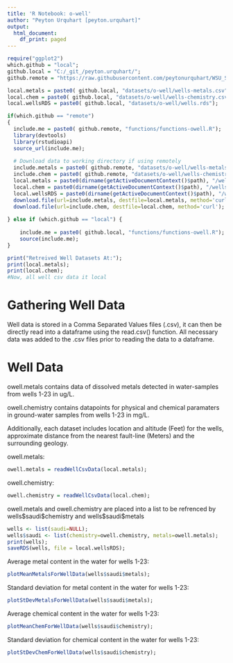 ```yaml
---
title: 'R Notebook: o-well'
author: "Peyton Urquhart [peyton.urquhart]"
output:
  html_document:
    df_print: paged
---
```


```r
require("ggplot2")
which.github = "local";
github.local = "C:/_git_/peyton.urquhart/";
github.remote = "https://raw.githubusercontent.com/peytonurquhart/WSU_STAT_419/main/";

local.metals = paste0( github.local, "datasets/o-well/wells-metals.csv");
local.chem = paste0( github.local, "datasets/o-well/wells-chemistry.csv");
local.wellsRDS = paste0( github.local, "datasets/o-well/wells.rds");

if(which.github == "remote")
{
  include.me = paste0( github.remote, "functions/functions-owell.R");
  library(devtools)
  library(rstudioapi)
  source_url(include.me);
  
  # Download data to working directory if using remotely
  include.metals = paste0( github.remote, "datasets/o-well/wells-metals.csv");
  include.chem = paste0( github.remote, "datasets/o-well/wells-chemistry.csv");
  local.metals = paste0(dirname(getActiveDocumentContext()$path), "/wells-metals.csv")
  local.chem = paste0(dirname(getActiveDocumentContext()$path), "/wells-chemistry.csv");
  local.wellsRDS = paste0(dirname(getActiveDocumentContext()$path), "/wells.RDS");
  download.file(url=include.metals, destfile=local.metals, method='curl');
  download.file(url=include.chem, destfile=local.chem, method='curl');
  
} else if (which.github == "local") {
  
    include.me = paste0( github.local, "functions/functions-owell.R");
    source(include.me);
}

print("Retreived Well Datasets At:");
print(local.metals);
print(local.chem);
#Now, all well csv data it local
```

# Gathering Well Data
Well data is stored in a Comma Separated Values files (.csv), it can then be directly 
read into a dataframe using the read.csv() function.
All necessary data was added to the .csv files prior to reading the data to a dataframe.

# Well Data
owell.metals contains data of dissolved metals detected in water-samples from wells
1-23 in ug/L.

owell.chemistry contains datapoints for physical and chemical paramaters
in ground-water samples from wells 1-23 in mg/L.

Additionally, each dataset includes location and altitude (Feet) for the wells, approximate
distance from the nearest fault-line (Meters) and the surrounding geology.

owell.metals:
```r
owell.metals = readWellCsvData(local.metals);
```

owell.chemistry:
```r
owell.chemistry = readWellCsvData(local.chem);
```

owell.metals and owell.chemistry are placed into a list to be refrenced by
wells\$saudi\$chemistry and wells\$saudi\$metals
```r
wells <- list(saudi=NULL);
wells$saudi <- list(chemistry=owell.chemistry, metals=owell.metals);
print(wells);
saveRDS(wells, file = local.wellsRDS);
```

Average metal content in the water for wells 1-23:
```r
plotMeanMetalsForWellData(wells$saudi$metals);
```

Standard deviation for metal content in the water for wells 1-23:
```r
plotStDevMetalsForWellData(wells$saudi$metals);
```

Average chemical content in the water for wells 1-23:
```r
plotMeanChemForWellData(wells$saudi$chemistry);
```

Standard deviation for chemical content in the water for wells 1-23:
```r
plotStDevChemForWellData(wells$saudi$chemistry);
```


















